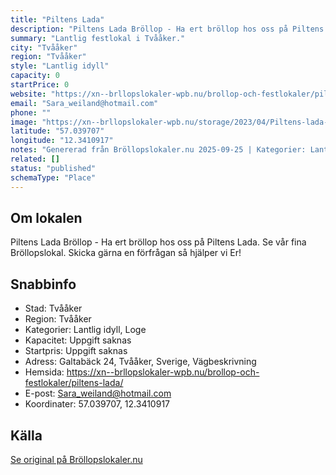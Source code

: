```yaml
---
title: "Piltens Lada"
description: "Piltens Lada Bröllop - Ha ert bröllop hos oss på Piltens Lada. Se vår fina Bröllopslokal. Skicka gärna en förfrågan så hjälper vi Er!"
summary: "Lantlig festlokal i Tvååker."
city: "Tvååker"
region: "Tvååker"
style: "Lantlig idyll"
capacity: 0
startPrice: 0
website: "https://xn--brllopslokaler-wpb.nu/brollop-och-festlokaler/piltens-lada/"
email: "Sara_weiland@hotmail.com"
phone: ""
image: "https://xn--brllopslokaler-wpb.nu/storage/2023/04/Piltens-lada-brollop-halland-_Custom_.jpg"
latitude: "57.039707"
longitude: "12.3410917"
notes: "Genererad från Bröllopslokaler.nu 2025-09-25 | Kategorier: Lantlig idyll, Loge"
related: []
status: "published"
schemaType: "Place"
---
```


## Om lokalen

Piltens Lada Bröllop - Ha ert bröllop hos oss på Piltens Lada. Se vår fina Bröllopslokal. Skicka gärna en förfrågan så hjälper vi Er!

## Snabbinfo

- Stad: Tvååker
- Region: Tvååker
- Kategorier: Lantlig idyll, Loge
- Kapacitet: Uppgift saknas
- Startpris: Uppgift saknas
- Adress: Galtabäck 24, Tvååker, Sverige, Vägbeskrivning
- Hemsida: https://xn--brllopslokaler-wpb.nu/brollop-och-festlokaler/piltens-lada/
- E-post: Sara_weiland@hotmail.com
- Koordinater: 57.039707, 12.3410917

## Källa

[Se original på Bröllopslokaler.nu](https://xn--brllopslokaler-wpb.nu/brollop-och-festlokaler/piltens-lada/)
